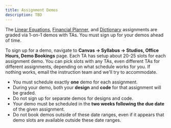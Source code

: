 ```yaml
---
title: Assignment Demos
description: TBD
---
```


The [Linear Equations](../../assignments/linear-equations), [Financial Planner](../../assignments/financial-planner), and [Dictionary](../../assignments/dictionary) assignments are graded via 1-on-1 demos with TAs. You must sign up for your demos ahead of time.

To sign up for a demo, navigate to **Canvas → Syllabus  → Studios, Office Hours, Demo Bookings** page. Each TA has setup about 20-25 slots for each assignment demo. You can pick slots with any TAs, even different TAs for different assignments, depending on what schedule works for you. If nothing works, email the instruction team and we'll try to accommodate.

- You must schedule exactly **one** demo for each assignment. 
- During your demo, both your **design** and **code** for that assignment will be graded. 
- Do not sign up for separate demos for designs and code. 
- Your demo must be scheduled in the **two weeks following the due date** of the given assignment.
- Do not book demos outside of these date ranges, even if it appears that demo slots are available outside these date ranges.
